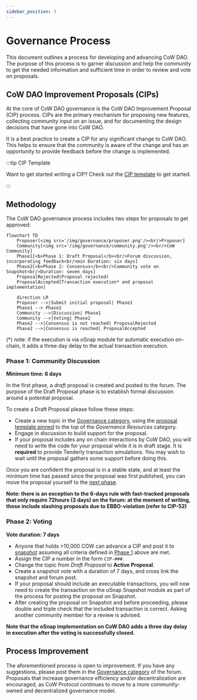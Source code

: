 ```yaml
---
sidebar_position: 3
---
```



# Governance Process

<Living />

This document outlines a process for developing and advancing CoW DAO. The purpose of this process is to garner discussion and help the community to get the needed information and sufficient time in order to review and vote on proposals.

## CoW DAO Improvement Proposals (CIPs)

At the core of CoW DAO governance is the CoW DAO Improvement Proposal (CIP) process. CIPs are the primary mechanism for proposing new features, collecting community input on an issue, and for documenting the design decisions that have gone into CoW DAO.

It is a best practice to create a CIP for any significant change to CoW DAO. This helps to ensure that the community is aware of the change and has an opportunity to provide feedback before the change is implemented.

:::tip CIP Template

Want to get started writing a CIP? Check out the [CIP template](./process/template) to get started.

:::

## Methodology

The CoW DAO governance process includes two steps for proposals to get approved:

```mermaid
flowchart TD
    Proposer[<img src='/img/governance/proposer.png'/><br/>Proposer]
    Community[<img src='/img/governance/community.png'/><br/>CoW Community]
    Phase1[<b>Phase 1: Draft Proposal</b><br/>Forum discussion, incorporating feedback<br/>min Duration: six days]
    Phase2[<b>Phase 2: Consensus</b><br/>Community vote on Snapshot<br/>Duration: seven days]
    ProposalRejected(Proposal rejected)
    ProposalAccepted[Transaction execution* and proposal implementation]

    direction LR
    Proposer -->|Submit initial proposal| Phase1
    Phase1 --> Phase2
    Community -->|Discussion| Phase1
    Community -->|Voting| Phase2
    Phase2 -->|Consensus is not reached| ProposalRejected
    Phase2 -->|Consensus is reached| ProposalAccepted
```

(*) note: if the  execution is via oSnap module for automatic execution on-chain, it adds a three day delay to the actual transaction execution. 

### Phase 1: Community Discussion

**Minimum time: 6 days**

In the first phase, a *draft* proposal is created and posted to the forum. The purpose of the Draft Proposal phase is to establish formal discussion around a potential proposal.

To create a Draft Proposal please follow these steps:

- Create a new topic in the [Governance category](https://forum.cow.fi/c/cow-improvement-proposals-cip/6/none), using the [proposal template pinned](https://forum.cow.fi/t/cip-0-template/28) to the top of the _Governance Resources_ category.
- Engage in discussion to build support for the proposal.
- If your proposal includes any on chain interactions by CoW DAO, you will need to write the code for your proposal while it is in draft stage. It is **required** to provide Tenderly transaction simulations. You may wish to wait until the proposal gathers some support before doing this.

Once you are confident the proposal is in a stable state, and at least the minimum time has passed since the proposal was first published, you can move the proposal yourself to the [next phase](#phase-2-voting).

**Note: there is an exception to the 6-days rule with fast-tracked proposals that only require 72hours (3 days) on the forum: at the moment of writing, these include slashing proposals due to EBBO-violation (refer to CIP-52)**

### Phase 2: Voting

**Vote duration: 7 days**

- Anyone that holds >10,000 COW can advance a CIP and post it to [snapshot](https://snapshot.org/#/cow.eth) assuming all criteria defined in [Phase 1](#phase-1-community-discussion) above are met.
- Assign the CIP a number in the form `CIP-###`.
- Change the topic from _Draft Proposal_ to **Active Proposal**.
- Create a snapshot vote with a duration of 7 days, and cross link the snapshot and forum post.
- If your proposal should include an executable transactions, you will now need to create the transaction on the oSnap Snapshot module as part of the process for posting the proposal on Snapshot.
- After creating the proposal on Snapshot and before proceeding, please double and triple check that the included transaction is correct. Asking another community member for a review is advised.

**Note that the oSnap implementation on CoW DAO adds a three day delay in execution after the voting is successfully closed.**

## Process Improvement

The aforementioned process is open to improvement. If you have any suggestions, please post them in the [Governance category](https://forum.cow.fi/c/cow-improvement-proposals-cip/6/none) of the forum. Proposals that increase governance efficiency and/or decentralization are encouraged, as CoW Protocol continues to move to a more community-owned and decentralized governance model.
